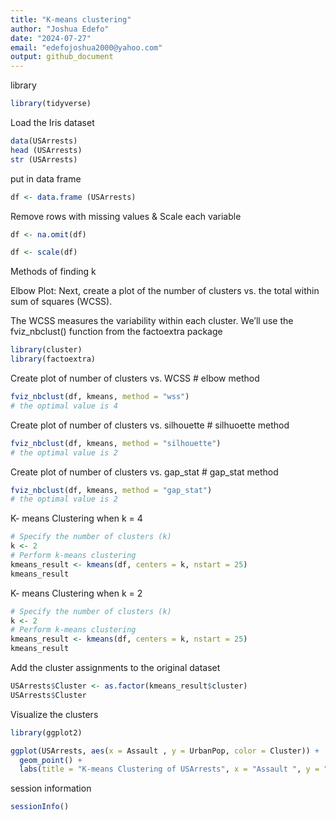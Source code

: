 ```yaml
---
title: "K-means clustering"
author: "Joshua Edefo"
date: "2024-07-27"
email: "edefojoshua2000@yahoo.com"
output: github_document
---
```

library
```r
library(tidyverse)
```
Load the Iris dataset

```r
data(USArrests)
head (USArrests)
str (USArrests)
```
put in data frame

```r
df <- data.frame (USArrests)
```
Remove rows with missing values & Scale each variable

```r
df <- na.omit(df)

df <- scale(df)

```
Methods of finding k

Elbow Plot: Next, create a plot of the number of clusters vs. the total within sum of squares (WCSS). 

The WCSS measures the variability within each cluster. We’ll use the fviz_nbclust() function from the factoextra package


```r
library(cluster)
library(factoextra)
```
 Create plot of number of clusters vs. WCSS # elbow method

```r
fviz_nbclust(df, kmeans, method = "wss")
# the optimal value is 4

```
Create plot of number of clusters vs. silhouette # silhuoette method

```r
fviz_nbclust(df, kmeans, method = "silhouette")
# the optimal value is 2
```
Create plot of number of clusters vs. gap_stat # gap_stat method

```r
fviz_nbclust(df, kmeans, method = "gap_stat")
# the optimal value is 2

```
 K- means Clustering when k = 4

```r
# Specify the number of clusters (k)
k <- 2
# Perform k-means clustering
kmeans_result <- kmeans(df, centers = k, nstart = 25)
kmeans_result

```
K- means Clustering when k = 2

```r
# Specify the number of clusters (k)
k <- 2
# Perform k-means clustering
kmeans_result <- kmeans(df, centers = k, nstart = 25)
kmeans_result


```
Add the cluster assignments to the original dataset

```r
USArrests$Cluster <- as.factor(kmeans_result$cluster)
USArrests$Cluster

```
Visualize the clusters

```r
library(ggplot2)

ggplot(USArrests, aes(x = Assault , y = UrbanPop, color = Cluster)) +
  geom_point() +
  labs(title = "K-means Clustering of USArrests", x = "Assault ", y = "UrbanPop")


```

session information

```r
sessionInfo()

```
